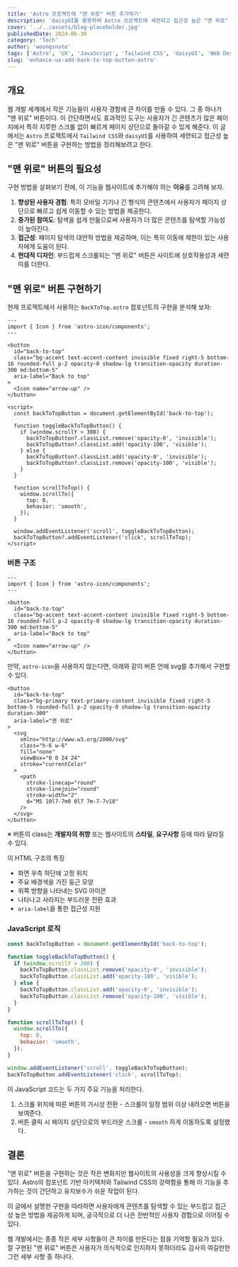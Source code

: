 ```yaml
---
title: 'Astro 프로젝트에 "맨 위로" 버튼 추가하기'
description: 'daisyUI를 활용하여 Astro 프로젝트에 세련되고 접근성 높은 "맨 위로" 버튼을 구현하는 방법 학습하기'
cover: '../../assets/blog-placeholder.jpg'
publishedDate: 2024-06-30
category: 'Tech'
author: 'woongsnote'
tags: ['Astro', 'UX', 'JavaScript', 'Tailwind CSS', 'daisyUI', 'Web Design']
slug: 'enhance-ux-add-back-to-top-button-astro'
---
```


## 개요

웹 개발 세계에서 작은 기능들이 사용자 경험에 큰 차이를 만들 수 있다. 그 중 하나가 "맨 위로" 버튼이다.
이 간단하면서도 효과적인 도구는 사용자가 긴 콘텐츠가 많은 페이지에서 특히 지루한 스크롤 없이 빠르게 페이지 상단으로 돌아갈 수 있게 해준다.
이 글에서는 `Astro` 프로젝트에서 `Tailwind CSS`와 `daisyUI`를 사용하여 세련되고 접근성 높은 "맨 위로" 버튼을 구현하는 방법을 정리해보려고 한다.

## "맨 위로" 버튼의 필요성

구현 방법을 살펴보기 전에, 이 기능을 웹사이트에 추가해야 하는 **이유**를 고려해 보자.

1. **향상된 사용자 경험**: 특히 모바일 기기나 긴 형식의 콘텐츠에서 사용자가 페이지 상단으로 빠르고 쉽게 이동할 수 있는 방법을 제공한다.
2. **증가된 참여도**: 탐색을 쉽게 만듦으로써 사용자가 더 많은 콘텐츠를 탐색할 가능성이 높아진다.
3. **접근성**: 페이지 탐색의 대안적 방법을 제공하며, 이는 특히 이동에 제한이 있는 사용자에게 도움이 된다.
4. **현대적 디자인**: 부드럽게 스크롤되는 "맨 위로" 버튼은 사이트에 상호작용성과 세련미를 더한다.

## "맨 위로" 버튼 구현하기

현재 프로젝트에서 사용하는 `BackToTop.astro` 컴포넌트의 구현을 분석해 보자:

```astro title="BackToTop.astro"
---
import { Icon } from 'astro-icon/components';
---

<button
  id="back-to-top"
  class="bg-accent text-accent-content invisible fixed right-5 bottom-16 rounded-full p-2 opacity-0 shadow-lg transition-opacity duration-300 md:bottom-5"
  aria-label="Back to top"
>
  <Icon name="arrow-up" />
</button>

<script>
  const backToTopButton = document.getElementById('back-to-top');

  function toggleBackToTopButton() {
    if (window.scrollY > 300) {
      backToTopButton?.classList.remove('opacity-0', 'invisible');
      backToTopButton?.classList.add('opacity-100', 'visible');
    } else {
      backToTopButton?.classList.add('opacity-0', 'invisible');
      backToTopButton?.classList.remove('opacity-100', 'visible');
    }
  }

  function scrollToTop() {
    window.scrollTo({
      top: 0,
      behavior: 'smooth',
    });
  }

  window.addEventListener('scroll', toggleBackToTopButton);
  backToTopButton?.addEventListener('click', scrollToTop);
</script>
```

### 버튼 구조

```astro title="버튼 구조"
---
import { Icon } from 'astro-icon/components';
---

<button
  id="back-to-top"
  class="bg-accent text-accent-content invisible fixed right-5 bottom-16 rounded-full p-2 opacity-0 shadow-lg transition-opacity duration-300 md:bottom-5"
  aria-label="Back to top"
>
  <Icon name="arrow-up" />
</button>
```

만약, `astro-icon`을 사용하지 않는다면, 아래와 같이 버튼 안에 svg를 추가해서 구현할 수 있다.

```astro title="svg를 사용한 버튼"
<button
  id="back-to-top"
  class="bg-primary text-primary-content invisible fixed right-5 bottom-5 rounded-full p-2 opacity-0 shadow-lg transition-opacity duration-300"
  aria-label="맨 위로"
>
  <svg
    xmlns="http://www.w3.org/2000/svg"
    class="h-6 w-6"
    fill="none"
    viewBox="0 0 24 24"
    stroke="currentColor"
  >
    <path
      stroke-linecap="round"
      stroke-linejoin="round"
      stroke-width="2"
      d="M5 10l7-7m0 0l7 7m-7-7v18"
    />
  </svg>
</button>
```

※ 버튼의 class는 **개발자의 취향** 또는 웹사이트의 **스타일**, **요구사항** 등에 따라 달라질 수 있다.

이 HTML 구조의 특징

- 화면 우측 하단에 고정 위치
- 주요 배경색을 가진 둥근 모양
- 위쪽 방향을 나타내는 SVG 아이콘
- 나타나고 사라지는 부드러운 전환 효과
- `aria-label`을 통한 접근성 지원

### JavaScript 로직

```javascript title="로직 부분"
const backToTopButton = document.getElementById('back-to-top');

function toggleBackToTopButton() {
  if (window.scrollY > 300) {
    backToTopButton.classList.remove('opacity-0', 'invisible');
    backToTopButton.classList.add('opacity-100', 'visible');
  } else {
    backToTopButton.classList.add('opacity-0', 'invisible');
    backToTopButton.classList.remove('opacity-100', 'visible');
  }
}

function scrollToTop() {
  window.scrollTo({
    top: 0,
    behavior: 'smooth',
  });
}

window.addEventListener('scroll', toggleBackToTopButton);
backToTopButton.addEventListener('click', scrollToTop);
```

이 JavaScript 코드는 두 가지 주요 기능을 처리한다.

1. 스크롤 위치에 따른 버튼의 가시성 전환 - 스크롤이 일정 범위 이상 내려오면 버튼을 보여준다.
2. 버튼 클릭 시 페이지 상단으로의 부드러운 스크롤 - `smooth` 하게 이동하도록 설정했다.

## 결론

"맨 위로" 버튼을 구현하는 것은 작은 변화지만 웹사이트의 사용성을 크게 향상시킬 수 있다. Astro의 컴포넌트 기반 아키텍처와 Tailwind CSS의 강력함을 통해 이 기능을 추가하는 것이 간단하고 유지보수가 쉬운 작업이 된다.

이 글에서 설명한 구현을 따라하면 사용자에게 콘텐츠를 탐색할 수 있는 부드럽고 접근성 높은 방법을 제공하게 되며, 궁극적으로 더 나은 전반적인 사용자 경험으로 이어질 수 있다.

웹 개발에서는 종종 작은 세부 사항들이 큰 차이를 만든다는 점을 기억할 필요가 있다. 잘 구현된 "맨 위로" 버튼은 사용자가 의식적으로 인지하지 못하더라도 감사히 여길만한 그런 세부 사항 중 하나다.
